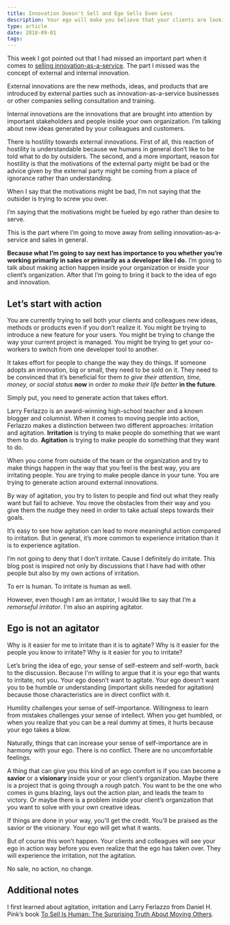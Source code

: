 ```yaml
---
title: Innovation Doesn't Sell and Ego Sells Even Less
description: Your ego will make you believe that your clients are looking for a savior, not a servant
type: article
date: 2018-09-01
tags:
---
```


This week I got pointed out that I had missed an important part when it comes to [selling innovation-as-a-service](http://www.flashover.blog/posts/innovation-doesn-t-sell/). The part I missed was the concept of external and internal innovation.

External innovations are the new methods, ideas, and products that are introduced by external parties such as innovation-as-a-service businesses or other companies selling consultation and training.

Internal innovations are the innovations that are brought into attention by important stakeholders and people inside your own organization. I’m talking about new ideas generated by your colleagues and customers.

There is hostility towards external innovations. First of all, this reaction of hostility is understandable because we humans in general don’t like to be told what to do by outsiders. The second, and a more important, reason for hostility is that the motivations of the external party might be bad or the advice given by the external party might be coming from a place of ignorance rather than understanding.

When I say that the motivations might be bad, I’m not saying that the outsider is trying to screw you over.

I’m saying that the motivations might be fueled by ego rather than desire to serve.

This is the part where I’m going to move away from selling innovation-as-a-service and sales in general.

**Because what I’m going to say next has importance to you whether you’re working primarily in sales or primarily as a developer like I do.** I’m going to talk about making action happen inside your organization or inside your client’s organization. After that I’m going to bring it back to the idea of ego and innovation.

## Let’s start with action

You are currently trying to sell both your clients and colleagues new ideas, methods or products even if you don’t realize it. You might be trying to introduce a new feature for your users. You might be trying to change the way your current project is managed. You might be trying to get your co-workers to switch from one developer tool to another.

It takes effort for people to change the way they do things. If someone adopts an innovation, big or small, they need to be sold on it. They need to be convinced that it’s beneficial for them _to give their attention, time, money, or social status_ **now** in order _to make their life better_ **in the future**.

Simply put, you need to generate action that takes effort.

Larry Ferlazzo is an award-winning high-school teacher and a known blogger and columnist. When it comes to moving people into action, Ferlazzo makes a distinction between two different approaches: irritation and agitation. **Irritation** is trying to make people do something that we want them to do. **Agitation** is trying to make people do something that they want to do.

When you come from outside of the team or the organization and try to make things happen in the way that you feel is the best way, you are irritating people. You are trying to make people dance in your tune. You are trying to generate action around external innovations.

By way of agitation, you try to listen to people and find out what they really want but fail to achieve. You move the obstacles from their way and you give them the nudge they need in order to take actual steps towards their goals.

It’s easy to see how agitation can lead to more meaningful action compared to irritation. But in general, it’s more common to experience irritation than it is to experience agitation.

I’m not going to deny that I don’t irritate. Cause I definitely do irritate. This blog post is inspired not only by discussions that I have had with other people but also by my own actions of irritation.

To err is human. To irritate is human as well.

However, even though I am an irritator, I would like to say that I’m a _remorseful irritator_. I'm also an aspiring agitator.

## Ego is not an agitator

Why is it easier for me to irritate than it is to agitate? Why is it easier for the people you know to irritate? Why is it easier for you to irritate?

Let’s bring the idea of ego, your sense of self-esteem and self-worth, back to the discussion. Because I'm willing to argue that it is your ego that wants to irritate, not you. Your ego doesn’t want to agitate. Your ego doesn’t want you to be humble or understanding (important skills needed for agitation) because those characteristics are in direct conflict with it.

Humility challenges your sense of self-importance. Willingness to learn from mistakes challenges your sense of intellect. When you get humbled, or when you realize that you can be a real dummy at times, it hurts because your ego takes a blow.

Naturally, things that can increase your sense of self-importance are in harmony with your ego. There is no conflict. There are no uncomfortable feelings.

A thing that can give you this kind of an ego comfort is if you can become a **savior** or a **visionary** inside your or your client’s organization. Maybe there is a project that is going through a rough patch. You want to be the one who comes in guns blazing, lays out the action plan, and leads the team to victory. Or maybe there is a problem inside your client’s organization that you want to solve with your own creative ideas.

If things are done in your way, you'll get the credit. You’ll be praised as the savior or the visionary. Your ego will get what it wants.

But of course this won’t happen. Your clients and colleagues will see your ego in action way before you even realize that the ego has taken over. They will experience the irritation, not the agitation.

No sale, no action, no change.

## Additional notes

I first learned about agitation, irritation and Larry Ferlazzo from Daniel H. Pink’s book [To Sell Is Human: The Surprising Truth About Moving Others](https://www.amazon.com/Sell-Human-Surprising-Moving-Others/dp/1594631905).
